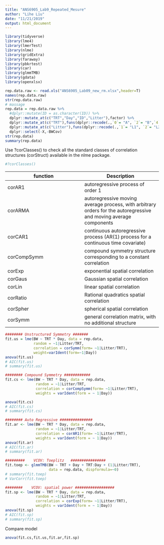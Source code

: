 ```yaml
---
title: "ANS6905_Lab9_Repeated_Mesure"
author: "Lihe Liu"
date: "11/21/2019"
output: html_document
---
```

```r
library(tidyverse)
library(lme4)
library(lmerTest)
library(nlme)
library(gridExtra)
library(faraway)
library(pbkrtest)
library(car)
library(glmmTMB)
library(gdata)
library(openxlsx)
```

```r
rep.data.raw <- read.xls("ANS6905_Lab09_new_rm.xlsx",header=T)
names(rep.data.raw)
str(rep.data.raw)
# massage
rep.data = rep.data.raw %>%
  #dplyr::mutate(ID = as.character(ID)) %>% 
  dplyr::mutate_at(c("TRT","Day","ID","Litter"),factor) %>%
  dplyr::mutate_at(c("TRT"),funs(dplyr::recode(.,`0`= "A", `2`= "B",`4`= "C"))) %>% 
  dplyr::mutate_at(c("Litter"),funs(dplyr::recode(.,`1`= "L1", `2`= "L2",`3`= "L3",`4`= "L4",`5`= "L5"))) %>% 
  dplyr::select(-X,-BWCov)
str(rep.data)
summary(rep.data)
```

Use ?corClasses() to check all the standard classes of correlation structures (corStruct) available in the nlme package. 
```r
#?corClasses()
```

| function    | Description |
| ----------- | ----------- |
| corAR1      | autoregressive process of order 1|
| corARMA	    | autoregressive moving average process, with arbitrary orders for the autoregressive and moving average components|
| corCAR1	    | continuous autoregressive process (AR(1) process for a continuous time covariate)|
| corCompSymm	| compound symmetry structure corresponding to a constant correlation|
| corExp      | exponential spatial correlation|
| corGaus	    | Gaussian spatial correlation|
| corLin      | linear spatial correlation|
| corRatio    | Rational quadratics spatial correlation|
| corSpher    | spherical spatial correlation|
| corSymm	    | general correlation matrix, with no additional structure|
	
```r
######## Unstructured Symmetry #######
fit.us = lme(BW ~ TRT * Day, data = rep.data,
             random = ~1|Litter/TRT,
             correlation = corSymm(form= ~1|Litter/TRT),
             weight=varIdent(form=~1|Day))
anova(fit.us)
# AIC(fit.us)
# summary(fit.us)
```


```r
######## Compound Symmetry ############
fit.cs <- lme(BW ~ TRT * Day, data = rep.data,
              random = ~1|Litter/TRT,
              correlation = corCompSymm(form= ~1|Litter/TRT),
              weights = varIdent(form = ~ 1|Day))

anova(fit.cs)
# AIC(fit.cs)
# summary(fit.cs)
```


```r
######## Auto Regressive ###############
fit.ar <- lme(BW ~ TRT * Day, data = rep.data,
              random = ~1|Litter/TRT,
              correlation = corAR1(form= ~1|Litter/TRT),
              weights = varIdent(form = ~ 1|Day))
anova(fit.ar)
# AIC(fit.ar)
# summary(fit.ar)
```


```r
#########    VCOV: Toeplitz   ################
fit.toep <- glmmTMB(BW ~ TRT + Day + TRT:Day + (1|Litter/TRT), 
                    data = rep.data, dispformula=~0)
# summary(fit.toep)
# VarCorr(fit.toep)
```


```r
########    VCOV: spatial power ##################
fit.sp <- lme(BW ~ TRT * Day, data = rep.data,
              random = ~1|Litter/TRT,
              correlation = corExp(form= ~1|Litter/TRT),
              weights = varIdent(form = ~ 1|Day))
anova(fit.sp)
# AIC(fit.sp)
# summary(fit.sp)
```

Compare model
```r
anova(fit.cs,fit.us,fit.ar,fit.sp)
```

